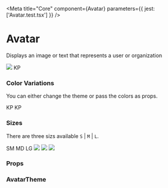 
<Meta title="Core" component={Avatar} parameters={{ jest: ['Avatar.test.tsx'] }} />

# Avatar

Displays an image or text that represents a user or organization

<Preview withToolbar>
    <Story name="Avatar" parameters={{ decorators: [withKnobs] }}>
        <Div>
            <Avatar
                size={select('Size', sizes, 'M')}
                bgColor={color('Background color', defaultTheme.avatar.defaults.bgColor)}
                textColor={color('Text color', defaultTheme.avatar.defaults.textColor)}
                hoverBgColor={color('Hover background color', defaultTheme.avatar.defaults.hover.bgColor)}
                hoverTextColor={color('Hover text color', defaultTheme.avatar.defaults.hover.textColor)}
                hoverImgShadowColor={color('Hover img shadow color', defaultTheme.avatar.defaults.hover.imgShadowColor)}
                hoverTextShadowColor={color('Hover text shadow color', defaultTheme.avatar.defaults.hover.textShadowColor)}
            >
                <img src="http://i.pravatar.cc/150?img=66" />
            </Avatar>
            <Avatar
                size={select('Size', sizes, 'M')}
                bgColor={color('Background color', defaultTheme.avatar.defaults.bgColor)}
                textColor={color('Text color', defaultTheme.avatar.defaults.textColor)}
                hoverBgColor={color('Hover background color', defaultTheme.avatar.defaults.hover.bgColor)}
                hoverTextColor={color('Hover text color', defaultTheme.avatar.defaults.hover.textColor)}
                hoverImgShadowColor={color('Hover img shadow color', defaultTheme.avatar.defaults.hover.imgShadowColor)}
                hoverTextShadowColor={color('Hover text shadow color', defaultTheme.avatar.defaults.hover.textShadowColor)}
            >
                <Text>KP</Text>
            </Avatar>
        </Div>
    </Story>
</Preview>

### Color Variations

You can either change the theme or pass the colors as props.

<Preview withToolbar>
    <Div>
        <Avatar
            sizes="L"
            textColor={defaultTheme.colors.green[500]}
            bgColor={defaultTheme.colors.green[100]}
            hoverBgColor={defaultTheme.colors.green[400]}
            hoverTextColor={defaultTheme.colors.white}
            hoverImgShadowColor="rgba(96, 120, 144, 0.35)"
            hoverTextShadowColor="rgba(0, 128, 0, 0.35)"
        >
            <Text>KP</Text>
        </Avatar>
        <Avatar
            sizes="L"
            textColor={defaultTheme.colors.marigoldOrange[500]}
            bgColor={defaultTheme.colors.marigoldOrange[100]}
            hoverBgColor={defaultTheme.colors.marigoldOrange[400]}
            hoverTextColor={defaultTheme.colors.white}
            hoverImgShadowColor="rgba(96, 120, 144, 0.35)"
            hoverTextShadowColor="rgba(242, 113, 33, 0.35)"
        >
            <Text>KP</Text>
        </Avatar>
    </Div>
</Preview>

### Sizes

There are three sizs available `S` | `M` | `L`.

<Preview withToolbar>
    <Div>
        <Avatar size="S">SM</Avatar>
        <Avatar size="M">MD</Avatar>
        <Avatar size="L">LG</Avatar>
        <Avatar size="S">
            <img src="http://i.pravatar.cc/150?img=66" />
        </Avatar>
        <Avatar size="M">
            <img src="http://i.pravatar.cc/150?img=66" />
        </Avatar>
        <Avatar size="L">
            <img src="http://i.pravatar.cc/150?img=66" />
        </Avatar>
    </Div>
</Preview>

### Props

<Props of={Avatar} />

### AvatarTheme

<Props of={ThemeInterface} />
